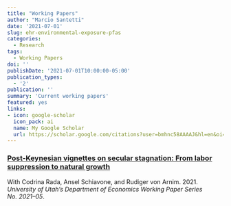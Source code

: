 ```yaml
---
title: "Working Papers"
author: "Marcio Santetti"
date: '2021-07-01'
slug: ehr-environmental-exposure-pfas
categories:
  - Research
tags:
  - Working Papers
doi: ''
publishDate: '2021-07-01T10:00:00-05:00'
publication_types:
  - '2'
publication: ''
summary: 'Current working papers'
featured: yes
links:
- icon: google-scholar
  icon_pack: ai
  name: My Google Scholar
  url: https://scholar.google.com/citations?user=bmhnc58AAAAJ&hl=en&oi=ao
---
```




### [Post-Keynesian vignettes on secular stagnation: From labor suppression to natural growth](https://economics.utah.edu/research/publications/2021_05.pdf)

With Codrina Rada, Ansel Schiavone, and Rudiger von Arnim. 2021. *University of Utah's Department of Economics Working Paper Series No. 2021--05*.
